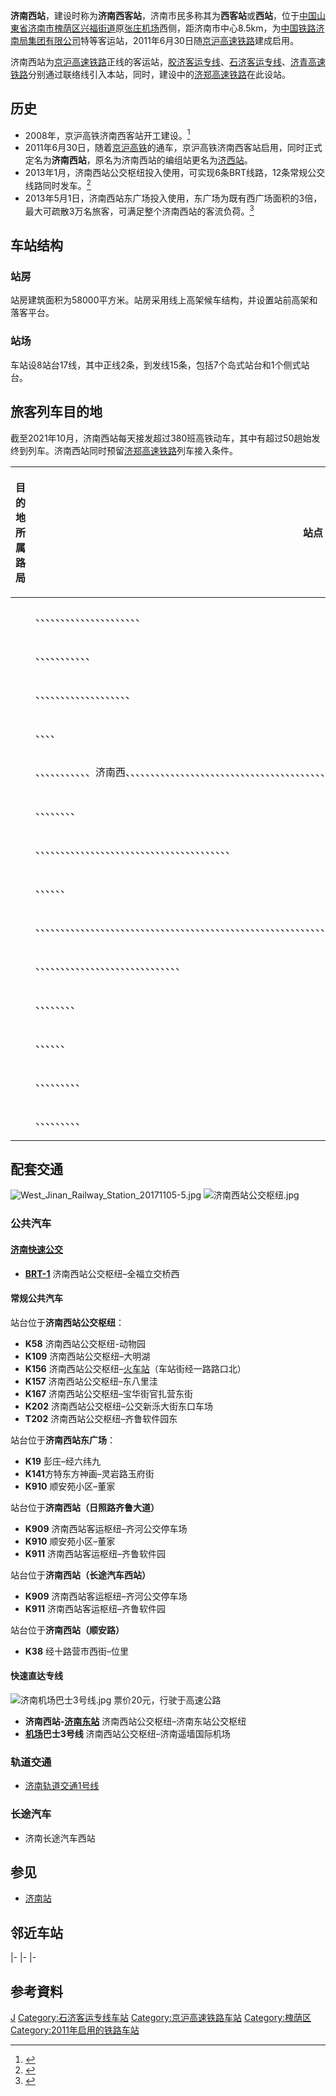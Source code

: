 {{about|2011年随[[京沪高速铁路|京沪高速铁路]]开通的客运站|本站下方的'''地铁站'''|济南西站 (济南地铁)|1983至2011年间曾称'''济南西站'''的[[京沪铁路|京沪铁路]][[编组站|编组站]]|济西站}}{{Infobox China railway station
|车站名称 = 济南西站
|图片 = 201908_Jinanxi_Railway_Station.jpg
|图片介绍 = 济南西站（东广场）
|车站拼音 = Jinanxi
|英文名称 = Jinanxi Railway Station<ref>{{Cite web |url=http://news.sina.com.cn/o/2012-09-18/080725196193.shtml |title=铁道部:火车站名含"东西南北"统一改用拼音 |access-date=2016-06-22 |archive-date=2017-07-30 |archive-url=https://web.archive.org/web/20170730073100/http://news.sina.com.cn/o/2012-09-18/080725196193.shtml |dead-url=no }}</ref><ref>{{cite journal |author=[[铁道部运输局|铁道部运输局]] |journal = 铁路客货运输专刊 |year=2012 |issue=4 |title = 关于明确铁路车站站名英文译法的通知 |id = 运营运调电[2012]1911号 |page = 6}}</ref>
|车站代码 = 66812
|电报码 = JGK
|拼音码 = JNX
|车站位置 = [[山东省|山东省]][[济南市|济南市]][[槐荫区|槐荫区]][[兴福街道|兴福街道]]<ref>{{cite web|url=http://news.163.com/11/0630/13/77Q5FLG600014JB5.html|title=济南西站志愿服务将长期运行 提供多种服务|date=2011-06-30|accessdate=2011-06-30|archive-url=https://web.archive.org/web/20171008231352/http://news.163.com/11/0630/13/77Q5FLG600014JB5.html|archive-date=2017-10-08|dead-url=yes}}</ref>
|坐标 = {{coord|36|40|8.59|N|116|53|9.36|E|display=inline,title}}
|归属 = [[济南局集团|济南局集团]]直属
|线路 = [[京沪高速铁路|京沪高速铁路]]<br />[[胶济客运专线|胶济客运专线]]（经联络线）<br />[[石济客运专线|石济客运专线]]（经联络线）<br />[[济青高速铁路|济青高速铁路]]（经联络线）<br />''[[济郑高速铁路|济郑高速铁路]]（建设中）''
|车站等级 = [[特等站_(中鐵)|特等站]]
|月台数目 = 8
|股道数目 = 17
|站台面 = 15
|始建时间=2008年
|开通运营=2011年6月
|使用状态=使用中
|车站类型=客运
|route_map = {{济南西站RDT}}
}}

'''济南西站'''，建设时称为'''济南西客站'''，济南市民多称其为'''西客站'''或'''西站'''，位于[[中国|中国]][[山東省|山東省]][[济南市|济南市]][[槐荫区|槐荫区]][[兴福街道|兴福街道]]原[[张庄机场|张庄机场]]西侧，距济南市中心8.5km，为[[中国铁路济南局集团有限公司|中国铁路济南局集团有限公司]]特等客运站，2011年6月30日随[[京沪高速铁路|京沪高速铁路]]建成启用。

济南西站为[[京沪高速铁路|京沪高速铁路]]正线的客运站，[[胶济客运专线|胶济客运专线]]、[[石济客运专线|石济客运专线]]、[[济青高速铁路|济青高速铁路]]分别通过联络线引入本站，同时，建设中的[[济郑高速铁路|济郑高速铁路]]在此设站。

==历史==
*2008年，京沪高铁济南西客站开工建设。<ref>{{cite web|url= http://www.crcc.cn/g705/s1728/t23718.aspx|title= 京沪高速铁路济南西客站开工建设|deadurl= yes|archiveurl= https://web.archive.org/web/20131214060527/http://www.crcc.cn/g705/s1728/t23718.aspx|archivedate= 2013-12-14}}</ref>
*2011年6月30日，随着[[京沪高铁|京沪高铁]]的通车，京沪高铁济南西客站启用，同时正式定名为'''济南西站'''，原名为济南西站的编组站更名为[[济西站|济西站]]。
*2013年1月，济南西站公交枢纽投入使用，可实现6条BRT线路，12条常规公交线路同时发车。<ref>{{cite web|url= http://www.dzwww.com/shandong/sdnews/201301/t20130107_7886231.htm|title= 济南首个公交枢纽启用，18条线路可同时发车|access-date= 2017-01-26|archive-date= 2020-04-16|archive-url= https://web.archive.org/web/20200416195446/http://www.dzwww.com/shandong/sdnews/201301/t20130107_7886231.htm|dead-url= no}}</ref>
*2013年5月1日，济南西站东广场投入使用，东广场为既有西广场面积的3倍，最大可疏散3万名旅客，可满足整个济南西站的客流负荷。<ref>{{cite web|url= http://news.iqilu.com/shandong/yuanchuang/2013/0412/1501543.shtml|title= 五一开始济南西站东广场正式启用 可疏散3万旅客|access-date= 2017-01-26|archive-date= 2019-08-16|archive-url= https://web.archive.org/web/20190816215609/http://news.iqilu.com/shandong/yuanchuang/2013/0412/1501543.shtml|dead-url= no}}</ref>

==车站结构==
{{multiple image|align=right|direction=vertical|width=220
|image1=West Jinan Railway Station 20171103-1.jpg|caption1=夜间的站房
|image2=China Jinan 5196864.jpg|caption2=西站廣場
}}
===站房===
站房建筑面积为58000平方米。站房采用线上高架候车结构，并设置站前高架和落客平台。
{{Gallery
|File:West Jinan Railway Station 20171105-1.jpg|济南西站站内
|File:Jinan west station 2011 11 26.jpg|候车室内部
|File:West Jinan Railway Station 20171105-3.jpg|候车室俯瞰
|File:West Jinan Railway Station 20171103-2.jpg|济南西站下沉广场
}}

===站场===
车站设8站台17线，其中正线2条，到发线15条，包括7个岛式站台和1个侧式站台。

==旅客列车目的地==
{{multiple image|align=right|direction=vertical|width=220
|image1=West Jinan Railway Station 20171105-2.jpg|caption1=站台俯瞰
|image2=201606 Stairs on platform at Jinanxi Station.jpg|caption2=车站站台
|image3=Platforms at Jinanxi Railway Station 20211220.jpg|caption3=济南西站岛式站台
|image4=201901 Platform 17 of Jinanxi Station.jpg|caption4=16、17站台
}}
截至2021年10月，济南西站每天接发超过380班高铁动车，其中有超过50趟始发终到列车。济南西站同时预留[[济郑高速铁路|济郑高速铁路]]列车接入条件。

{| class="wikitable sortable" style="font-size: 90%"
!style="width:8em;"|目的地所属路局
!站点
|-
|<center>{{sort|Beijing|[[北京局集团|北京局集团]]}}
|{{站|北戴河}}、{{站|北京南}}、{{站|滨海北}}、{{站|滨海西}}、{{站|沧州西}}、{{站|德州东}}、{{站|藁城南}}、{{站|邯郸东}}、{{站|衡水北}}、{{站|景州}}、{{站|廊坊}}、{{站|滦河}}、{{站|秦皇岛}}、{{站|石家庄}}、{{站|石家庄东}}、{{站|唐山}}、{{站|天津}}、{{站|天津南}}、{{站|天津西}}、{{站|辛集南}}、{{站|邢台东}}、{{站|阳泉北}}
|-
|<center>{{sort|Chengdu|[[成都局集团|成都局集团]]}}
|{{站|成都东}}、{{站|重庆西}}、{{站|德阳}}、{{站|广元}}、{{站|贵阳北}}、{{站|江油}}、{{站|江油北}}、{{站|凯里南}}、{{站|隆昌北}}、{{站|绵阳}}、{{站|三穗}}、{{站|永川东}}
|-
|<center>{{sort|Guangzhou|[[广州局集团|广州局集团]]}}
|{{站|长沙南}}、{{站|郴州西}}、{{站|东莞南}}、{{站|广州北}}、{{站|广州南}}、{{站|河源北}}、{{站|衡阳东}}、{{站|虎门}}、{{站|怀化南}}、{{站|惠州北}}、{{站|娄底南}}、{{站|祁东}}、{{站|邵阳北}}、{{站|韶关}}、{{站|韶山南}}、{{站|深圳北}}、{{站|永州}}、{{站|岳阳东}}、{{站|芷江}}、{{站|株洲西}}
|-
|<center>{{sort|Harbin|[[哈尔滨局集团|哈尔滨局集团]]}}
|{{站|安达}}、{{站|大庆西}}、{{站|哈尔滨西}}、{{站|齐齐哈尔南}}、{{站|双城北}}
|-
|<center>{{sort|Jinan|[[济南局集团|济南局集团]]}}
|{{站|昌乐}}、{{站|昌邑}}、{{站|董家口}}、{{站|费县北}}、{{站|高密}}、{{站|高密北}}、{{站|海阳北}}、{{站|菏泽东}}、{{站|即墨北}}、{{站|济南}}、{{站|济南东}}、济南西、{{站|济宁北}}、{{站|济宁东}}、{{站|嘉祥北}}、{{站|胶州北}}、{{站|莒南北}}、{{站|巨野北}}、{{站|莱西}}、{{站|莱阳}}、{{站|厉家寨}}、{{站|临沂北}}、{{站|临淄北}}、{{站|蒙山}}、{{站|牟平}}、{{站|平度}}、{{站|平原东}}、{{站|齐河}}、{{站|青岛}}、{{站|青岛北}}、{{站|青岛机场}}、{{站|青岛西}}、{{站|青州市}}、{{站|青州市北}}、{{站|曲阜东}}、{{站|曲阜南}}、{{站|日照西}}、{{站|荣成}}、{{站|泗水南}}、{{站|泰安}}、{{站|桃村北}}、{{站|滕州东}}、{{站|威海}}、{{站|威海北}}、{{站|潍坊}}、{{站|潍坊北}}、{{站|文登东}}、{{站|夏格庄}}、{{站|烟台}}、{{站|烟台南}}、{{站|禹城东}}、{{站|枣庄}}、{{站|章丘}}、{{站|章丘北}}、{{站|庄寨}}、{{站|淄博}}、{{站|淄博北}}、{{站|邹平}}
|-
|<center>{{sort|Lanzhou|[[兰州局集团|兰州局集团]]}}
|{{站|天水南}}、{{站|环县}}、{{站|秦安}}、{{站|庆阳}}、{{站|吴忠}}、{{站|银川}}、{{站|兰州西}}、{{站|定西北}}、{{站|通渭}}
|-
|<center>{{sort|Nanchang|[[南昌局集团|南昌局集团]]}}
|{{站|长乐东}}、{{站|德安}}、{{站|德兴}}、{{站|丰城东}}、{{站|福鼎}}、{{站|福清}}、{{站|福州}}、{{站|福州南}}、{{站|赣州西}}、{{站|古田北}}、{{站|涵江}}、{{站|吉安西}}、{{站|建瓯西}}、{{站|进贤南}}、{{站|龙南东}}、{{站|龙岩}}、{{站|庐山}}、{{站|闽清北}}、{{站|南昌西}}、{{站|南平市}}、{{站|宁德}}、{{站|平潭}}、{{站|莆田}}、{{站|泉州}}、{{站|三明}}、{{站|三明北}}、{{站|上饶}}、{{站|泰和}}、{{站|武夷山北}}、{{站|婺源}}、{{站|厦门北}}、{{站|霞浦}}、{{站|延平}}、{{站|延平西}}、{{站|鹰潭北}}、{{站|永安南}}、{{站|永修}}、{{站|玉山南}}、{{站|漳平西}}、{{站|漳州}}
|-
|<center>{{sort|Nanning|[[南宁局集团|南宁局集团]]}}
|{{站|宾阳}}、{{站|东安东}}、{{站|桂林北}}、{{站|来宾北}}、{{站|柳州}}、{{站|南宁东}}、{{站|全州南}}
|-
|<center>{{sort|Shanghai|[[上海局集团|上海局集团]]}}
|{{站|安吉}}、{{站|安庆}}、{{站|宝应}}、{{站|蚌埠南}}、{{站|滨海港}}、{{站|苍南}}、{{站|长临河}}、{{站|常熟}}、{{站|长兴}}、{{站|常州}}、{{站|常州北}}、{{站|巢湖东}}、{{站|池州}}、{{站|滁州}}、{{站|丹阳北}}、{{站|砀山南}}、{{站|德清}}、{{站|定远}}、{{站|东海县}}、{{站|东台}}、{{站|奉化}}、{{站|富阳}}、{{站|高邮}}、{{站|高邮北}}、{{站|广德南}}、{{站|海安}}、{{站|杭州东}}、{{站|合肥}}、{{站|合肥北城}}、{{站|合肥南}}、{{站|湖州}}、{{站|淮安东}}、{{站|淮北}}、{{站|淮南东}}、{{站|黄山北}}、{{站|绩溪北}}、{{站|嘉兴南}}、{{站|建德}}、{{站|建湖}}、{{站|江都}}、{{站|江宁}}、{{站|江山}}、{{站|金华}}、{{站|金华南}}、{{站|缙云西}}、{{站|旌德}}、{{站|泾县}}、{{站|句容西}}、{{站|昆山南}}、{{站|溧水}}、{{站|溧阳}}、{{站|丽水}}、{{站|连云港}}、{{站|临海}}、{{站|龙游}}、{{站|六安}}、{{站|南京南}}、{{站|南陵}}、{{站|南通}}、{{站|南通西}}、{{站|宁波}}、{{站|宁海}}、{{站|邳州东}}、{{站|平阳}}、{{站|千岛湖}}、{{站|潜山}}、{{站|青田}}、{{站|衢州}}、{{站|如皋南}}、{{站|瑞安}}、{{站|三门县}}、{{站|上海}}、{{站|上海虹桥}}、{{站|嵊州新昌}}、{{站|泗阳}}、{{站|绍兴北}}、{{站|绍兴东}}、{{站|歙县北}}、{{站|水家湖}}、{{站|苏州北}}、{{站|宿迁}}、{{站|宿州东}}、{{站|睢宁}}、{{站|台州西}}、{{站|泰州}}、{{站|铜陵北}}、{{站|桐庐}}、{{站|瓦屋山}}、{{站|温岭}}、{{站|温州南}}、{{站|芜湖}}、{{站|无为}}、{{站|无锡}}、{{站|无锡东}}、{{站|武义北}}、{{站|萧县北}}、{{站|新沂南}}、{{站|徐州东}}、{{站|宣城}}、{{站|盐城}}、{{站|盐城大丰}}、{{站|扬州东}}、{{站|义乌}}、{{站|宜兴}}、{{站|永城北}}、{{站|永康南}}、{{站|余姚北}}、{{站|乐清}}、{{站|张家港}}、{{站|镇江南}}、{{站|诸暨}}
|-
|<center>{{sort|Shenyang|[[沈阳局集团|沈阳局集团]]}}
|{{站|鞍山西}}、{{站|鲅鱼圈}}、{{站|本溪}}、{{站|长春}}、{{站|长春西}}、{{站|昌图西}}、{{站|大连北}}、{{站|丹东}}、{{站|德惠西}}、{{站|敦化}}、{{站|凤城东}}、{{站|海城西}}、{{站|葫芦岛北}}、{{站|吉林}}、{{站|锦州南}}、{{站|开原西}}、{{站|辽阳}}、{{站|辽中}}、{{站|盘锦}}、{{站|盘锦北}}、{{站|沈阳}}、{{站|沈阳北}}、{{站|沈阳南}}、{{站|绥中北}}、{{站|山海关}}、{{站|四平东}}、{{站|台安}}、{{站|铁岭西}}、{{站|延吉西}}、{{站|营口东}}
|-
|<center>{{sort|Taiyuan|[[太原局集团|太原局集团]]}}
|{{站|侯马西}}、{{站|霍州东}}、{{站|介休东}}、{{站|临汾西}}、{{站|灵石东}}、{{站|平遥古城}}、{{站|太原南}}、{{站|闻喜西}}、{{站|运城北}}
|-
|<center>{{sort|Wuhan|[[武汉局集团|武汉局集团]]}}
|{{站|汉口}}、{{站|漯河西}}、{{站|武汉}}、{{站|驻马店西}}、{{站|咸宁北}}、{{站|孝感北}}、{{站|信阳东}}
|-
|<center>{{sort|Xi'an|[[西安局集团|西安局集团]]}}
|{{站|宝鸡南}}、{{站|城固北}}、{{站|佛坪}}、{{站|汉中}}、{{站|鄠邑}}、{{站|礼泉南}}、{{站|渭南北}}、{{站|西安北}}、{{站|杨陵南}}、{{站|永寿西}}
|-
|<center>{{sort|Zhengzhou|[[郑州局集团|郑州局集团]]}}
|{{站|安阳东}}、{{站|鹤壁东}}、{{站|兰考南}}、{{站|灵宝西}}、{{站|洛阳龙门}}、{{站|三门峡南}}、{{站|商丘}}、{{站|新乡东}}、{{站|许昌东}}、{{站|郑州东}}
|}

== 配套交通 ==
[[File:West_Jinan_Railway_Station_20171105-5.jpg|thumb]]
[[File:济南西站公交枢纽.jpg|thumb]]
===公共汽车===
====[[济南快速公交|济南快速公交]]====
*'''[[济南快速公交#一号线|BRT-1]]''' 济南西站公交枢纽–全福立交桥西

====常规公共汽车====
站台位于'''济南西站公交枢纽'''：
*'''K58''' 济南西站公交枢纽-动物园
*'''K109''' 济南西站公交枢纽–大明湖
*'''K156''' 济南西站公交枢纽–[[济南站|火车站]]（车站街经一路路口北）
*'''K157''' 济南西站公交枢纽–东八里洼
*'''K167''' 济南西站公交枢纽–宝华街官扎营东街
*'''K202''' 济南西站公交枢纽–公交新泺大街东口车场
*'''T202''' 济南西站公交枢纽–齐鲁软件园东

站台位于'''济南西站东广场'''：
*'''K19''' 彭庄–经六纬九
*'''K141'''方特东方神画–灵岩路玉府街
*'''K910''' 顺安苑小区–董家

站台位于'''济南西站（日照路齐鲁大道）'''
*'''K909''' 济南西站客运枢纽–齐河公交停车场
*'''K910''' 顺安苑小区–董家
*'''K911''' 济南西站客运枢纽–齐鲁软件园

站台位于'''济南西站（长途汽车西站）'''
*'''K909''' 济南西站客运枢纽–齐河公交停车场
*'''K911''' 济南西站客运枢纽–齐鲁软件园

站台位于'''济南西站（顺安路）'''
*'''K38''' 经十路营市西街–位里

====快速直达专线====
[[File:济南机场巴士3号线.jpg|thumb]]
票价20元，行驶于高速公路
*'''济南西站-[[济南东站|济南东站]]''' 济南西站公交枢纽–济南东站公交枢纽
*'''[[济南遥墙国际机场|机场]]巴士3号线''' 济南西站公交枢纽–济南遥墙国际机场

===轨道交通===
*[[济南轨道交通1号线|济南轨道交通1号线]]

===长途汽车===
*济南长途汽车西站

== 参见 ==
* [[济南站|济南站]]

== 邻近车站 ==
{{Start rail box|[[中国铁路|中国铁路]]}}
{{s-inop|[[德州东站|德州东站]]|{{站|北京南}}方向}}
{{s-line|[[京沪高速铁路|京沪高速铁路]]<br />← 92km 济南西站 43km →}}
{{s-inop|[[泰安站|泰安站]]|{{站|上海虹桥}}方向}}
|-
{{s-unbuilt|[[齐河站|齐河站]]|{{站|石家庄}}方向}}
{{s-line|[[石济客运专线|石济客运专线]]济南西联络线<br />← 20km 济南西站 {{0}}{{0}}{{0}}{{0}} {{0}}{{0}}}}
{{terminus|rows=3}}
|-
{{s-inop|[[济南站|济南站]]|{{站|青岛}}方向}}
{{s-line|[[胶济客运专线|胶济客运专线]]京济联络线<br />← 20km 济南西站 {{0}}{{0}}{{0}}{{0}} {{0}}{{0}}}}
|-
{{s-inop|[[济南东站|济南东站]]|{{站|红岛}}方向}}
{{s-line|[[济青高速铁路|济青高速铁路]]济南东联络线<br />← 44km 济南西站 {{0}}{{0}}{{0}}{{0}} {{0}}{{0}}}}
{{end box}}

==参考資料==
{{commonscat|Jinanxi Railway Station}}
{{reflist}}

{{京沪高速铁路}}
{{胶济客运专线}}
{{石济客运专线}}
{{济郑高速铁路}}
{{济南市公共交通网络}}
{{中国主要铁路客运站|济}}

[[Category:济南市铁路车站|J]]
[[Category:石济客运专线车站|Category:石济客运专线车站]]
[[Category:京沪高速铁路车站|Category:京沪高速铁路车站]]
[[Category:槐荫区|Category:槐荫区]]
[[Category:2011年启用的铁路车站|Category:2011年启用的铁路车站]]